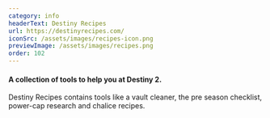 ```yaml
---
category: info
headerText: Destiny Recipes
url: https://destinyrecipes.com/
iconSrc: /assets/images/recipes-icon.png
previewImage: /assets/images/recipes.png
order: 102
---
```


#### A collection of tools to help you at Destiny 2.

Destiny Recipes contains tools like a vault cleaner,
the pre season checklist, power-cap research and chalice recipes.
